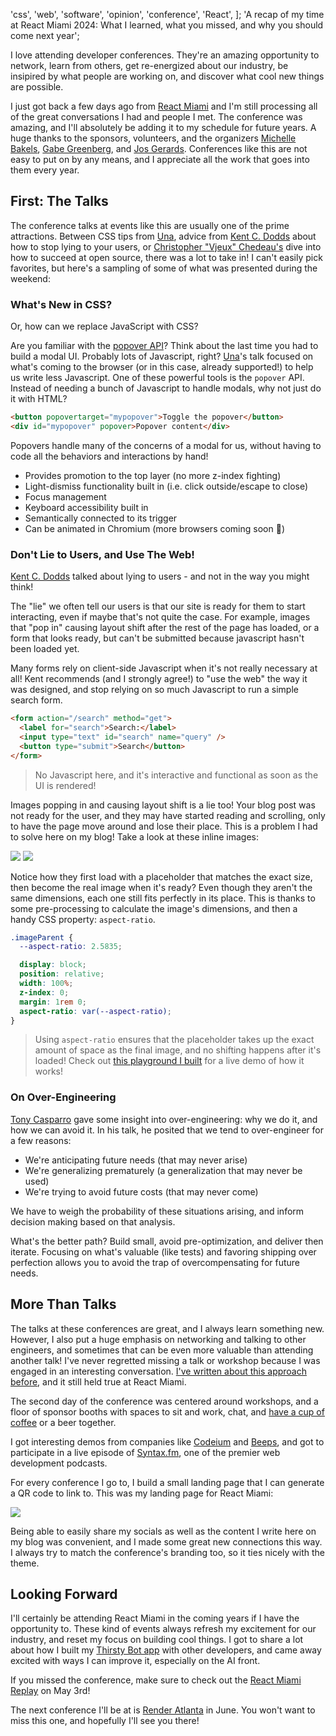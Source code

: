 
  'css',
  'web',
  'software',
  'opinion',
  'conference',
  'React',
];
  'A recap of my time at React Miami 2024: What I learned, what you missed, and why you should come next year';

I love attending developer conferences. They're an amazing opportunity to network, learn from others,
get re-energized about our industry, be insipired by what people are working on, and discover what cool
new things are possible.

I just got back a few days ago from [React Miami](https://www.reactmiami.com/) and I'm still processing
all of the great conversations I had and people I met. The conference was amazing, and I'll absolutely be adding
it to my schedule for future years. A huge thanks to the sponsors, volunteers, and the organizers
[Michelle Bakels](https://twitter.com/michellebakels), [Gabe Greenberg](https://twitter.com/gabe_g2i),
and [Jos Gerards](https://twitter.com/josgerards88). Conferences like this are not easy to put on by any means,
and I appreciate all the work that goes into them every year.

## First: The Talks

The conference talks at events like this are usually one of the prime attractions. Between CSS tips from [Una](https://twitter.com/Una),
advice from [Kent C. Dodds](https://twitter.com/kentcdodds) about how to stop lying to your users, or
[Christopher "Vjeux" Chedeau's](https://twitter.com/Vjeux) dive into how to succeed at open source, there was a lot to take in!
I can't easily pick favorites, but here's a sampling of some of what was presented during the weekend:

### What's New in CSS?

Or, how can we replace JavaScript with CSS?

Are you familiar with the [popover API](https://developer.mozilla.org/en-US/docs/Web/API/Popover_API)? Think about the last time you
had to build a modal UI. Probably lots of Javascript, right? [Una](https://twitter.com/Una)'s talk focused on what's coming
to the browser (or in this case, already supported!) to help us write less Javascript. One of these powerful tools is the `popover`
API. Instead of needing a bunch of Javascript to handle modals, why not just do it with HTML?

```html
<button popovertarget="mypopover">Toggle the popover</button>
<div id="mypopover" popover>Popover content</div>
```

Popovers handle many of the concerns of a modal for us, without having to code all the behaviors and interactions by hand!

- Provides promotion to the top layer (no more z-index fighting)
- Light-dismiss functionality built in (i.e. click outside/escape to close)
- Focus management
- Keyboard accessibility built in
- Semantically connected to its trigger
- Can be animated in Chromium (more browsers coming soon 🤞)

### Don't Lie to Users, and Use The Web!

[Kent C. Dodds](https://twitter.com/kentcdodds) talked about lying to users - and not in the way you might think!

The "lie" we often tell our users is that our site is ready for them to start interacting, even if maybe that's not quite
the case. For example, images that "pop in" causing layout shift after the rest of the page has loaded, or a form
that looks ready, but can't be submitted because javascript hasn't been loaded yet.

Many forms rely on client-side Javascript when it's not really necessary at all! Kent recommends (and I strongly agree!) to "use the web"
the way it was designed, and stop relying on so much Javascript to run a simple search form.

```html
<form action="/search" method="get">
  <label for="search">Search:</label>
  <input type="text" id="search" name="query" />
  <button type="submit">Search</button>
</form>
```

> No Javascript here, and it's interactive and functional as soon as the UI is rendered!

Images popping in and causing layout shift is a lie too! Your blog post was not ready for the user, and they
may have started reading and scrolling, only to have the page move around and lose their place. This is a
problem I had to solve here on my blog! Take a look at these inline images:

![](react-miami-recap:popups.png)
![](react-miami-recap:beach.png)

Notice how they first load with a placeholder that matches the exact size, then become the real image when it's
ready? Even though they aren't the same dimensions, each one still fits perfectly in its place.
This is thanks to some pre-processing to calculate the image's dimensions, and then a handy CSS property:
`aspect-ratio`.

```css
.imageParent {
  --aspect-ratio: 2.5835;

  display: block;
  position: relative;
  width: 100%;
  z-index: 0;
  margin: 1rem 0;
  aspect-ratio: var(--aspect-ratio);
}
```

> Using `aspect-ratio` ensures that the placeholder takes up the exact amount of space as the final
> image, and no shifting happens after it's loaded! Check out [this playground I built](https://keegan.codes/playground?html=JTNDcCUzRVVzZSUyMHRoaXMlMjBwbGF5Z3JvdW5kJTIwdG8lMjBzZWUlMjBob3clMjBhc3BlY3QtcmF0aW8lMjBhZmZlY3RzJTIwdGhlJTIwcmVjdGFuZ2xlISUzQyUyRnAlM0UlMEElMEElM0NiciUzRSUwQSUwQSUzQ2RpdiUyMGlkJTNEJTIyYXNwZWN0JTIyJTIwJTJGJTNF&css=JTIzYXNwZWN0JTIwJTdCJTBBJTIwJTIwYmFja2dyb3VuZCUzQSUyMHJnYmEoMTIwJTJDNjAlMkMyNTUlMkMwLjYpJTNCJTBBJTIwJTIwYmFja2Ryb3AtZmlsdGVyJTNBJTIwYmx1cig0cHgpJTNCJTBBJTBBJTIwJTIwJTJGKiUyME9ubHklMjB3aWR0aCUyMGlzJTIwc2V0JTIwLSUyMG5vJTIwaGVpZ2h0JTIwKiUyRiUwQSUyMCUyMHdpZHRoJTNBJTIwMjAwcHglM0IlMEElMEElMjAlMjAlMkYqJTIwQXNwZWN0JTIwUmF0aW8lMjAtJTIwQ2hhbmdlJTIwdGhpcyUyMGFuZCUyMHNlZSUyMHRoZSUyMGVmZmVjdHMhJTIwKiUyRiUwQSUyMCUyMGFzcGVjdC1yYXRpbyUzQSUyMDElM0IlMEElN0Q%3D&frameless=false) for a live
> demo of how it works!

### On Over-Engineering

[Tony Casparro](https://www.linkedin.com/in/casparro/) gave some insight into over-engineering: why we do it, and
how we can avoid it. In his talk, he posited that we tend to over-engineer for a few reasons:

- We're anticipating future needs (that may never arise)
- We're generalizing prematurely (a generalization that may never be used)
- We're trying to avoid future costs (that may never come)

We have to weigh the probability of these situations arising, and inform decision making based on that analysis.

What's the better path? Build small, avoid pre-optimization, and deliver then iterate. Focusing on what's valuable (like
tests) and favoring shipping over perfection allows you to avoid the trap of overcompensating for future needs.

## More Than Talks

The talks at these conferences are great, and I always learn something new. However, I also put
a huge emphasis on networking and talking to other engineers, and sometimes that can be even
more valuable than attending another talk! I've never regretted missing a talk or workshop
because I was engaged in an interesting conversation. [I've written about this approach
before](https://keegan.codes/blog/getting-the-most-out-of-in-person-tech-conferences), and it still held true
at React Miami.

The second day of the conference was centered around workshops, and a floor of sponsor booths with spaces
to sit and work, chat, and [have a cup of coffee](https://www.terminal.shop/about) or a beer together.

I got interesting demos from companies like [Codeium](https://codeium.com/) and [Beeps](https://www.beeps.co/), and got
to participate in a live episode of [Syntax.fm](https://syntax.fm/), one of the premier web development podcasts.

For every conference I go to, I build a small landing page that I can generate a QR code to link to. This was my landing
page for React Miami:

![](react-miami-page.png?limit)

Being able to easily share my socials as well as the content I write here on my blog was convenient, and I made some great
new connections this way. I always try to match the conference's branding too, so it ties nicely with the theme.

## Looking Forward

I'll certainly be attending React Miami in the coming years if I have the opportunity to. These kind of events always
refresh my excitement for our industry, and reset my focus on building cool things. I got to share a lot about
how I built my [Thirsty Bot app](https://keegan.codes/blog/ai-app-in-72-hours) with other developers, and came away
excited with ways I can improve it, especially on the AI front.

If you missed the conference, make sure to check out the [React Miami Replay](https://www.linkedin.com/events/7188937798203191297/about/) on
May 3rd!

The next conference I'll be at is [Render Atlanta](https://www.renderatl.com/) in June. You won't want to miss this one, and hopefully I'll
see you there!
